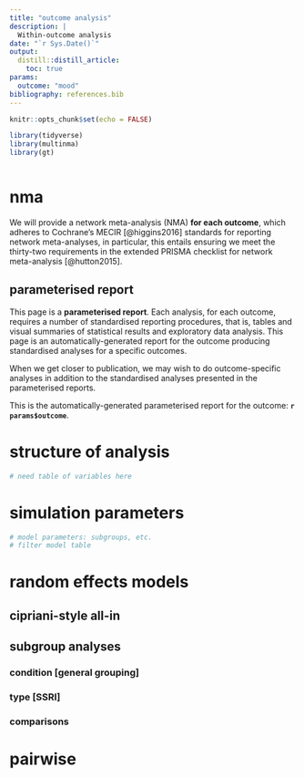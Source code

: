 ```yaml
---
title: "outcome analysis"
description: |
  Within-outcome analysis 
date: "`r Sys.Date()`"
output: 
  distill::distill_article:
    toc: true
params: 
  outcome: "mood"
bibliography: references.bib
---
```


```r
knitr::opts_chunk$set(echo = FALSE)
```

```r
library(tidyverse)
library(multinma)
library(gt)

```


```r

```



# nma

We will provide a network meta-analysis (NMA) **for each outcome**, which adheres to Cochrane's MECIR [@higgins2016] standards for reporting network meta-analyses, in particular, this entails ensuring we meet the thirty-two requirements in the extended PRISMA checklist for network meta-analysis [@hutton2015]. 

## parameterised report

This page is a **parameterised report**. Each analysis, for each outcome, requires a number of standardised reporting procedures, that is, tables and visual summaries of statistical results and exploratory data analysis. This page is an automatically-generated report for the outcome producing standardised analyses for a specific outcomes. 

When we get closer to publication, we may wish to do outcome-specific analyses in addition to the standardised analyses presented in the parameterised reports.

This is the automatically-generated parameterised report for the outcome: **`r params$outcome`**.


# structure of analysis

```r
# need table of variables here

```


# simulation parameters

```r
# model parameters: subgroups, etc.
# filter model table

```

# random effects models 

## cipriani-style all-in

## subgroup analyses

### condition [general grouping]

### type [SSRI]

### comparisons 

# pairwise 


